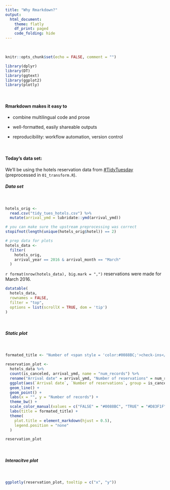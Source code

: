 ---
title: "Why Rmarkdown?"
output:
  html_document:
    theme: flatly
    df_print: paged
    code_folding: hide
---

<style>.pagedtable-header-type { display:none }</style>

<br/>

<!-- ![](KRUG_image.jpeg){width=20%} -->

```{r include=FALSE}
knitr::opts_chunk$set(echo = FALSE, comment = "")

library(dplyr)
library(DT)
library(ggtext)
library(ggplot2)
library(plotly)
```

<br/>

#### **Rmarkdown makes it easy to**

- combine multilingual code and prose

- well-formatted, easily shareable outputs

- reproducibility: workflow automation, version control

<br/>

#### **Today's data set:** {.tabset}

We’ll be using the hotels reservation data from [#TidyTuesday](https://twitter.com/hashtag/TidyTuesday) (preprocessed in `01_transform.R`).

##### Data set

<br/>

```{r}
hotels_orig <- 
  read.csv("tidy_tues_hotels.csv") %>% 
  mutate(arrival_ymd = lubridate::ymd(arrival_ymd))

# you can make sure the upstream preprocessing was correct
stopifnot(length(unique(hotels_orig$hotel)) == 2)
```

```{r}
# prep data for plots
hotels_data <- 
  filter(
    hotels_orig,
    arrival_year == 2016 & arrival_month == "March"
  )
```

`r format(nrow(hotels_data), big.mark = ",")` reservations were made for March 2016.

```{r echo=TRUE}
datatable(
  hotels_data,
  rownames = FALSE,
  filter = "top", 
  options = list(scrollX = TRUE, dom = 'tip')
)
```


<br/>

##### Static plot

<br/>

```{r}
formated_title <- "Number of <span style = 'color:#0088BC;'>check-ins</span> and <span style = 'color:#D83F1F;'>cancelations</span> for each arrival date"

reservation_plot <-
  hotels_data %>%
  count(is_canceled, arrival_ymd, name = "num_records") %>% 
  rename("Arrival date" = arrival_ymd, "Number of reservations" = num_records) %>% 
  ggplot(aes(`Arrival date`, `Number of reservations`, group = is_canceled, colour = is_canceled)) +
  geom_line() +
  geom_point() +
  labs(x = "", y = "Number of records") +
  theme_bw() +
  scale_color_manual(values = c("FALSE" = "#0088BC", "TRUE" = "#D83F1F")) +
  labs(title = formated_title) +
  theme(
    plot.title = element_markdown(hjust = 0.5),
    legend.position = "none"
  )

reservation_plot
```

<br/>

##### Interacitve plot

<br/>

```{r}
ggplotly(reservation_plot, tooltip = c("x", "y"))
```

<br/>
